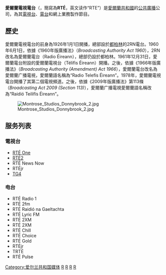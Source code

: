{{unreferenced|time=2015-09-27T13:04:39+00:00}}
{{Coord|53|18|53|N|6|13|26|W|display=title}}
{{Infobox_Company
| company_name   = 愛爾蘭广播電視
| company_name_en   = Raidió Teilifís Éireann
| company_logo   = [[File:RTÉ_logo.svg|175px]]
|company_type   = 國營
|company_slogan   =
| foundation     = {{start date and age|1960|6|1}}<br />{{IRE}}[[都柏林|都柏林]]
|location     = {{IRE}}[[都柏林|都柏林]]
| key_people 	   =
| industry       = [[電視廣播|電視廣播]]
| num_employees    =  約2,200
| products      =  電視、電台、圖文電視、出版、商業電信、表演
|homepage    = [http://www.rte.ie/ http://www.rte.ie]
}}

'''愛爾蘭電視電台'''（{{lang-ga|Radio Telefís Éireann}}，簡寫為'''RTÉ'''，英文读作“RTE”）是[[愛爾蘭共和國|愛爾蘭共和國]]的[[公共廣播|公共廣播]]公司，為其[[RTÉ電視|電視台]]、[[電台|電台]]和網上業務製作節目。

== 歷史 ==
愛爾蘭電視電台的前身為1926年1月1日開播，總部設於[[都柏林|都柏林]]的2RN電台。1960年6月1日，依據《1960年版廣播法》（''Broadcasting Authority Act 1960''），2RN改名為愛爾蘭電台（Radio Éireann），總部仍設於都柏林。1961年12月31日，愛爾蘭電台附設的愛爾蘭電視台（Télifis Éireann）開播。之後，依據《1966年版廣播法》（''Broadcasting Authority (Amendment) Act 1966''），愛爾蘭電台改名為愛爾蘭广播電視，愛爾蘭語名稱為“Radio Telefís Éireann”。1978年，愛爾蘭電視電台開播了其第二個電視頻道。之後，依據《2009年版廣播法》第113條（''Broadcasting Act 2009 (Section 113)''），愛爾蘭广播電視愛爾蘭語名稱改為“Raidió Teilifís Éireann”。

[[File:Montrose_Studios_Donnybrook_2.jpg|thumb]]

== 服务列表 ==
=== 電視台 ===
*[[RTÉ_One|RTÉ One]]
*[[RTÉ2|RTÉ2]]
*RTÉ News Now
*RTÉjr
*[[TG4|TG4]]
=== 电台 ===
* RTÉ Radio 1
* RTÉ 2fm
*RTÉ Raidió na Gaeltachta
*RTÉ Lyric FM
*RTÉ 2XM
*RTÉ 2XM
*RTÉ Chill
*RTÉ Choice
*RTÉ Gold
*RTÉjr
*TRTÉ
*RTÉ Pulse
{{歐洲廣播聯盟成員}}

[[Category:爱尔兰共和国媒体|Category:爱尔兰共和国媒体]]
[[Category:爱尔兰共和国公司|R]]
[[Category:1960年成立的電視台或電視頻道|R]]
[[Category:电视台|R]]
[[Category:多語廣播|R]]